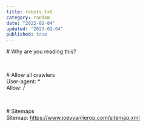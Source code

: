 ```yaml
---
title: robots.txt
category: random
date: "2023-02-04"
updated: "2023-02-04"
published: true
---
```


\# Why are you reading this?

<br />

\# Allow all crawlers  
User-agent: \*  
Allow: /

<br />

\# Sitemaps  
Sitemap: <a href="/sitemap.xml">https://www.joeyvanlierop.com/sitemap.xml</a>
